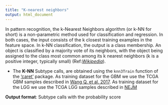 ```yaml
---
title: "K-nearest neighbors"
output: html_document
---
```


In pattern recognition, the k-Nearest Neighbors algorithm (or k-NN for short) is a non-parametric method used for classification and regression. In both cases, the input consists of the k closest training examples in the feature space. In k-NN classification, the output is a class membership. An object is classified by a majority vote of its neighbors, with the object being assigned to the class most common among its k nearest neighbors (k is a positive integer, typically small) (Ref:[*Wikipedia*](http://en.wikipedia.org/wiki/K-nearest_neighbors_algorithm)).      

* The **K-NN** Subtype calls, are obtained using the `knn3Train` function of the [‘caret’](http://cran.r-project.org/web/packages/caret/caret.pdf) package. As training dataset for the GBM we use the TCGA GBM samples described in [Wang Q. et al. 2017](https://www.ncbi.nlm.nih.gov/pubmed/28697342). As training dataset for the LGG we use the TCGA LGG samples described in [NEJM](http://www.ncbi.nlm.nih.gov/pubmed/26061751)  

**Output format**: Subtype calls with the probability score   

